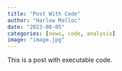```yaml
---
title: "Post With Code"
author: "Harlow Malloc"
date: "2023-08-05"
categories: [news, code, analysis]
image: "image.jpg"
---
```


This is a post with executable code.
